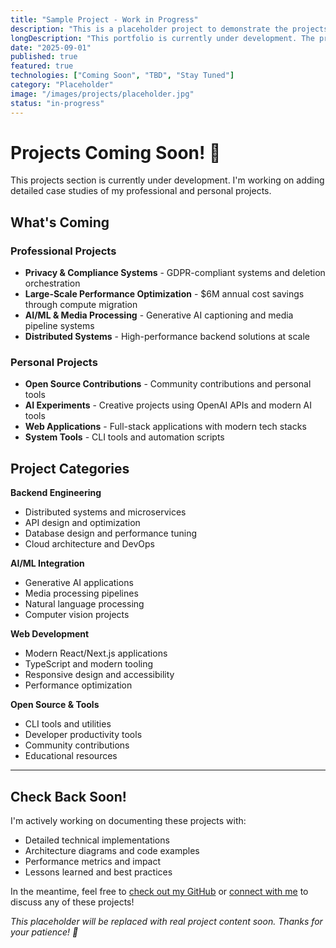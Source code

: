 ```yaml
---
title: "Sample Project - Work in Progress"
description: "This is a placeholder project to demonstrate the projects page functionality. Real projects coming soon!"
longDescription: "This portfolio is currently under development. The projects section will soon showcase real-world projects including web applications, backend systems, AI integrations, and open-source contributions. Stay tuned for detailed case studies!"
date: "2025-09-01"
published: true
featured: true
technologies: ["Coming Soon", "TBD", "Stay Tuned"]
category: "Placeholder"
image: "/images/projects/placeholder.jpg"
status: "in-progress"
---
```


# Projects Coming Soon! 🚧

This projects section is currently under development. I'm working on adding detailed case studies of my professional and personal projects.

## What's Coming

### Professional Projects
- **Privacy & Compliance Systems** - GDPR-compliant systems and deletion orchestration
- **Large-Scale Performance Optimization** - $6M annual cost savings through compute migration
- **AI/ML & Media Processing** - Generative AI captioning and media pipeline systems
- **Distributed Systems** - High-performance backend solutions at scale

### Personal Projects
- **Open Source Contributions** - Community contributions and personal tools
- **AI Experiments** - Creative projects using OpenAI APIs and modern AI tools
- **Web Applications** - Full-stack applications with modern tech stacks
- **System Tools** - CLI tools and automation scripts

## Project Categories

**Backend Engineering**
- Distributed systems and microservices
- API design and optimization
- Database design and performance tuning
- Cloud architecture and DevOps

**AI/ML Integration**
- Generative AI applications
- Media processing pipelines
- Natural language processing
- Computer vision projects

**Web Development**
- Modern React/Next.js applications
- TypeScript and modern tooling
- Responsive design and accessibility
- Performance optimization

**Open Source & Tools**
- CLI tools and utilities
- Developer productivity tools
- Community contributions
- Educational resources

---

## Check Back Soon!

I'm actively working on documenting these projects with:
- Detailed technical implementations
- Architecture diagrams and code examples
- Performance metrics and impact
- Lessons learned and best practices

In the meantime, feel free to [check out my GitHub](https://github.com/HarkanwalPSingh) or [connect with me](mailto:harkanwal.p.singh@gmail.com) to discuss any of these projects!

*This placeholder will be replaced with real project content soon. Thanks for your patience! 🙏*